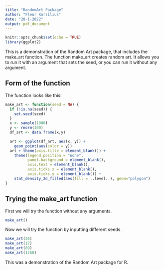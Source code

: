 ---
title: "RandomArt Package"
author: "Fleur Korzilius"
date: "28-1-2022"
output: pdf_document
---

```{r setup, include=FALSE}
knitr::opts_chunk$set(echo = TRUE)
library(ggplot2)
```

This is a demonstration of the Random Art package, that includes the make_art function. 
The function make_art creates random art.
It allows you to run it with an argument that sets the seed, or you can run it without any argument.

## Form of the function
The function looks like this:

```{r make_art function, echo = TRUE, eval = TRUE}
make_art <- function(seed = NA) {
  if (!is.na(seed)) {
    set.seed(seed)
  }
  x <- sample(1000)
  y <- rnorm(100)
  df_art <- data.frame(x,y)

  art <- ggplot(df_art, aes(x, y)) +
    geom_point(aes(color = y))
  art + theme(axis.title = element_blank()) +
    theme(legend.position = "none",
          panel.background = element_blank(),
          axis.text = element_blank(),
          axis.ticks.x = element_blank(),
          axis.ticks.y = element_blank()) +
    stat_density_2d_filled(aes(fill = ..level..), geom="polygon")
}
```

## Trying the make_art function

First we will try the function without any arguments.

```{r, echo=TRUE, eval = TRUE}
make_art()
```

Now we will try the function by inputting different seeds.

```{r, echo = TRUE, eval = TRUE}
make_art(26)
make_art(17)
make_art(89)
make_art(1260)
```

This was a demonstration of the Random Art package for R. 